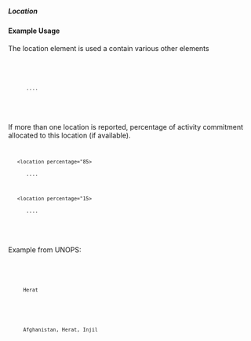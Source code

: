 ===== Location ===== 
{{for revison 1.02}}

==== Example Usage ====
The location element is used a contain various other elements
<code xml>
    <location>
       ....
    </location>
</code>

If more than one location is reported, percentage of activity commitment allocated to this location (if available).
<code xml>
    <location percentage="85>
       ....
    </location>
    <location percentage="15>
       ....
    </location>
</code>

Example from UNOPS:

<code xml>
<location>
      <name>Herat</name>
      <coordinates latitude="34.341944400000003000" longitude="62.203055599999971000" precision="2" />
      <location-type code="PPL" />
      <administrative country="AF">Afghanistan, Herat, Injil</administrative>
    </location>
</code>